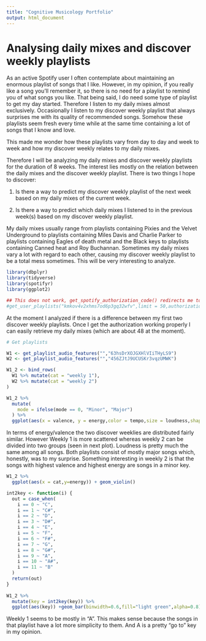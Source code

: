 ```yaml
---
title: "Cognitive Musicology Portfolio"
output: html_document
---
```

# Analysing daily mixes and discover weekly playlists


As an active Spotify user I often contemplate about maintaining an enormous playlist of songs that I like. However, in my opinion, if you really like a song you'll remember it, so there is no need for a playlist to remind you of what songs you like.
That being said, I do need some type of playlist to get my day started. Therefore I listen to my daily mixes almost exclusively. Occasionally I listen to my discover weekly playlist that always surprises me with its quality of recommended songs. Somehow these playlists seem fresh every time while at the same time containing a lot of songs that I know and love. 

This made me wonder how these playlists vary from day to day and week to week and how my discover weekly relates to my daily mixes.

Therefore I will be analyzing my daily mixes and discover weekly playlists for the duration of 8 weeks. The interest lies mostly on the relation between the daily mixes and the discover weekly playlist.
There is two things I hope to discover:

(1) Is there a way to predict my discover weekly playlist of the next week based on my daily mixes of the current week.

(2) Is there a way to predict which daily mixes I listened to in the previous week(s) based on my discover weekly playlist. 

My daily mixes usually range from playlists containing Pixies and the Velvet Underground to playlists containing Miles Davis and Charlie Parker to playlists containing Eagles of death metal and the Black keys to playlists containing Canned heat and Roy Buchannan. Sometimes my daily mixes vary a lot with regard to each other, causing my discover weekly playlist to be a total mess sometimes. This will be very interesting to analyze.


```r
library(dbplyr)
library(tidyverse)
library(spotifyr)
library(ggplot2)
```




```r
## This does not work, get_spotify_authorization_code() redirects me to an invalid URI 
#get_user_playlists("kmkov4v2xhms7od6p3gq32wfv",limit = 50,authorization = get_spotify_authorization_code())
```

At the moment I analyzed if there is a difference between my first two discover weekly playlists. Once I get the authorization working properly I can easily retrieve my daily mixes (which are about 48 at the moment). 


```r
# Get playlists

W1 <- get_playlist_audio_features("","63hsDrXOJGXHlVIiTHyLS9")
W2 <- get_playlist_audio_features("","456ZJtJ9UCUSKr3vqzUMWK")

W1_2 <- bind_rows(
  W1 %>% mutate(cat = "weekly 1"),
  W2 %>% mutate(cat = "weekly 2")
)

```


```r
W1_2 %>%
  mutate(
    mode = ifelse(mode == 0, "Minor", "Major")
  ) %>%
  ggplot(aes(x = valence, y = energy,color = tempo,size = loudness,shape=mode)) + geom_point(alpha=0.5) +facet_wrap(~cat)
```
In terms of energy/valence the two discover weeklies are distributed fairly similar.
However Weekly 1 is more scattered whereas weekly 2 can be divided into two groups (seen in next plot). Loudness is pretty much the same among all songs. 
Both playlists consist of mostly major songs which, honestly, was to my surprise. 
Something interesting in weekly 2 is that the songs with highest valence and highest energy are songs in a minor key.
```r
W1_2 %>%
  ggplot(aes(x = cat,y=energy)) + geom_violin()
```
```r
int2key <- function(i) {
  out = case_when(
    i == 0 ~ "C",
    i == 1 ~ "C#",
    i == 2 ~ "D",
    i == 3 ~ "D#",
    i == 4 ~ "E",
    i == 5 ~ "F",
    i == 6 ~ "F#",
    i == 7 ~ "G",
    i == 8 ~ "G#",
    i == 9 ~ "A",
    i == 10 ~ "A#",
    i == 11 ~ "B"
  )
  return(out)
}
  
W1_2 %>%
  mutate(key = int2key(key)) %>%
  ggplot(aes(key)) +geom_bar(binwidth=0.6,fill="light green",alpha=0.8) + facet_wrap(~cat)
```

Weekly 1 seems to be mostly in "A". This makes sense because the songs in that playlist have a lot more simplicity to them. And A is a pretty "go to" key in my opinion.


